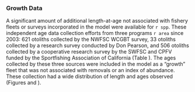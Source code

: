 ### Growth Data {#growth-data}

A significant amount of additional length-at-age not associated with fishery fleets or surveys incorporated in the model were available for `r spp`. These independent age data collection efforts from three programs `r area` since 2003: 621 otoliths collected by the NWFSC WCGBT survey, 33 otoliths collected by a research survey conducted by Don Pearson, and 506 otoliths collected by a cooperative research survey by the SWFSC and CPFV funded by the Sportfishing Association of California (Table \ref{tab:growth-age-samps}). The ages collected by these three sources were included in the model as a "growth" fleet that was not associated with removals or an index of abundance. These collection had a wide distribution of length and ages observed (Figures \ref{fig:growth-len-dist} and \ref{fig:growth-age-dist}).
